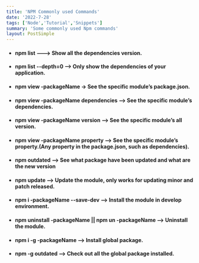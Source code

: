 ```yaml
---
title: 'NPM Commonly used Commands'
date: '2022-7-28'
tags: ['Node','Tutorial','Snippets']
summary: 'Some commonly used Npm commands'
layout: PostSimple
---
```


- #### npm list ---> Show all the dependencies version.

- #### npm list --depth=0 --> Only show the dependencies of your application.

- #### npm view -packageName -> See the specific module’s package.json.

- #### npm view -packageName dependencies --> See the specific module’s dependencies.

- #### npm view -packageName version --> See the specific module’s all version.

- #### npm view -packageName property --> See the specific module’s property.(Any property in the package.json, such as dependencies).

- #### npm outdated --> See what package have been updated and what are the new version

- #### npm update --> Update the module, only works for updating minor and patch released.

- #### npm i -packageName --save-dev --> Install the module in develop environment.

- #### npm uninstall -packageName || npm un  -packageName --> Uninstall the module.

- #### npm i -g  -packageName --> Install global package.

- #### npm -g outdated --> Check out all the global package installed.


